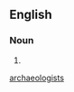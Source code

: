{{also|archaeologists}}

==English==

===Noun===
{{head|en|noun plural form}}

# {{plural of|archæologist|lang=en}}

[[Category:English terms spelled with Æ|archaeologists]]